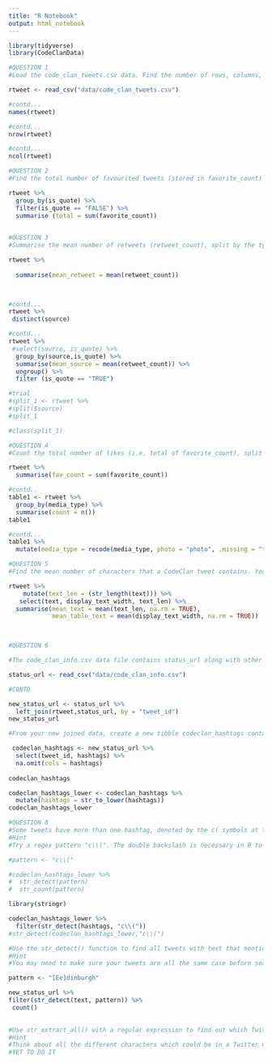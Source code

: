 ```yaml
---
title: "R Notebook"
output: html_notebook
---
```


```r
library(tidyverse)
library(CodeClanData)
```
```r
#QUESTION 1
#Load the code_clan_tweets.csv data. Find the number of rows, columns, and list all the variable names.

rtweet <- read_csv("data/code_clan_tweets.csv")


```

```r
#contd...
names(rtweet)
```

```r
#contd...
nrow(rtweet)
```

```r
#contd...
ncol(rtweet)
```
```r
#QUESTION 2
#Find the total number of favourited tweets (stored in favorite_count) that CodeClan tweets have got. Don’t add a tweet’s favorite_count to the total when the tweet was quoted (see the is_quote variable).

rtweet %>% 
  group_by(is_quote) %>% 
  filter(is_quote == "FALSE") %>% 
  summarise (total = sum(favorite_count))
 
```
```r
#QUESTION 3
#Summarise the mean number of retweets (retweet_count), split by the type of platform that was used to tweet (source). Again, omit quoted tweets from the mean.

rtweet %>% 
 
  summarise(mean_retweet = mean(retweet_count))

  
```
```r
#contd...
rtweet %>% 
 distinct(source)

```
```r
#contd...
rtweet %>% 
 #select(source, is_quote) %>% 
  group_by(source,is_quote) %>% 
  summarise(mean_source = mean(retweet_count)) %>% 
  ungroup() %>% 
  filter (is_quote == "TRUE") 

```


```r
#trial
#split_1 <- rtweet %>% 
#split($source)
#split_1

```
```r
#class(split_1)
```
```r
#QUESTION 4
#Count the total number of likes (i.e. total of favorite_count), split by media type, and arrange them from most likes to least. Assume that any tweets without a listed media type are of type “text”

rtweet %>% 
  summarise(fav_count = sum(favorite_count))

```
```r
#contd..
table1 <- rtweet %>% 
  group_by(media_type) %>% 
  summarise(count = n())
table1
```

```r
#contd...
table1 %>% 
  mutate(media_type = recode(media_type, photo = "photo", .missing = "text"))
```
```r
#QUESTION 5
#Find the mean number of characters that a CodeClan tweet contains. You can either find a way to count the text in the text variable, or use the variable display_text_width which contains a count. Checking both would be a good idea if possible to see if they match (but it’s not essential).

rtweet %>% 
    mutate(text_len = (str_length(text))) %>% 
   select(text, display_text_width, text_len) %>% 
  summarise(mean_text = mean(text_len, na.rm = TRUE),
            mean_table_text = mean(display_text_width, na.rm = TRUE))
  



```
```r
#QUESTION 6 

#The code_clan_info.csv data file contains status_url along with other info. Load this in, and join it to the code_clan_tweets tibble, so that you have a status_url for each tweet. Decide which variable to join the tibbles on.

status_url <- read_csv("data/code_clan_info.csv")

```
```r
#CONTD

new_status_url <- status_url %>% 
  left_join(rtweet,status_url, by = "tweet_id")
new_status_url
```
```r
#From your new joined data, create a new tibble codeclan_hashtags containing only the tweet_id and hashtags in lowercase for analysis. Keep only those tweets with hashtags.

 codeclan_hashtags <- new_status_url %>% 
  select(tweet_id, hashtags) %>% 
  na.omit(cols = hashtags) 
  
codeclan_hashtags
```
```r
codeclan_hashtags_lower <- codeclan_hashtags %>% 
  mutate(hashtags = str_to_lower(hashtags))
codeclan_hashtags_lower
```



```r
#QUESTION 8
#Some tweets have more than one hashtag, denoted by the c( symbols at the start of the string. Use the str_sub() and str_detect() functions and your codeclan_hashtags tibble from above to find all the cases in which the hashtag string begins with charactersc(.
#Hint
#Try a regex pattern "c\\(". The double backslash is necessary in R to mark a backslash as itself being escaped.

#pattern <- "c\\("

#codeclan_hashtags_lower %>% 
#  str_detect(pattern)
#  str_count(pattern)

library(stringr)

codeclan_hashtags_lower %>% 
  filter(str_detect(hashtags, "c\\(")) 
#str_detect(codeclan_hashtags_lower,"c\\(")

```

```r
#Use the str_detect() function to find all tweets with text that mentions “Edinburgh”, and count how many such tweets there are.
#Hint
#You may need to make sure your tweets are all the same case before searching.

pattern <- "[Ee]dinburgh"

new_status_url %>% 
filter(str_detect(text, pattern)) %>% 
 count()
  

```
```r
#Use str_extract_all() with a regular expression to find out which Twitter users CodeClan have been tweeting.
#Hint
#Think about all the different characters which could be in a Twitter username, do a bit of online research
#YET TO DO IT
```

